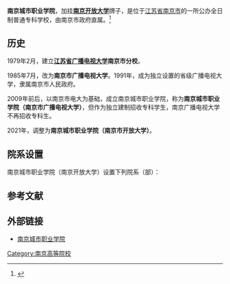 {{高校
| name = 南京城市职业学院<br>（[[南京开放大学|南京开放大学]]）
| EnglishName = Nanjing City Vocational College<br>(Nanjing Open University)
| image =
| logo =
| motto =
| rector =
| type = 公办
| established =约2009年
| location = [[中华人民共和国|中华人民共和国]][[江苏省|江苏省]][[南京市|南京市]]
| students =
| staff =307人
| campus =
| address =南京市游府西街46号
| 隶属 = [[南京市人民政府|南京市人民政府]]
| area =
| sports =
| website =http://www.ncc.com.cn
}}
'''南京城市职业学院'''，加挂'''[[南京开放大学|南京开放大学]]'''牌子，是位于[[江苏省|江苏省]][[南京市|南京市]]的一所公办全日制普通专科学校，由南京市政府直属。<ref>{{Cite web |url=http://www.ncc.com.cn/xyjs.asp?lb=%D1%A7%D4%BA%BD%E9%C9%DC |title=南京城市职业学院简介 |access-date=2010-10-25 |archive-date=2013-06-30 |archive-url=https://web.archive.org/web/20130630001609/http://www.ncc.com.cn/xyjs.asp?lb=%D1%A7%D4%BA%BD%E9%C9%DC |dead-url=yes }}</ref>
<onlyinclude>
== 历史 ==
1979年2月，建立'''[[江苏省广播电视大学|江苏省广播电视大学]]南京市分校'''。

1985年7月，改为'''南京市广播电视大学'''。1991年，成为独立设置的省级广播电视大学，隶属南京市人民政府。

2009年前后，以南京市电大为基础，成立南京城市职业学院，称为'''南京城市职业学院（南京市广播电视大学）'''，但作为独立建制招收专科学生，南京广播电视大学不再招收专科生。

2021年，调整为'''南京城市职业学院（南京市开放大学）'''。

== 院系设置 ==
南京城市职业学院（南京开放大学）设置下列院系（部）：
{{columns-list|2|
*南京城市职业学院公共教学部
*南京城市职业学院财金与商贸学院
*南京城市职业学院工程与信息学院
*南京城市职业学院文创艺术学院
*南京城市职业学院旅游管理学院
*南京城市职业学院社会管理学院	
*南京开放大学开放教育教学部
*南京开放大学成人教育学院
*南京开放大学培训学院
*南京开放大学终身学习服务中心
}}
</onlyinclude>
== 参考文献 ==
{{reflist}}
== 外部链接 ==
* [http://www.ncc.com.cn 南京城市职业学院] {{Wayback|url=http://www.ncc.com.cn/ |date=20170610064256 }}

{{Univ-stub}}
{{江苏高等院校}}
[[Category:南京高等院校|Category:南京高等院校]]